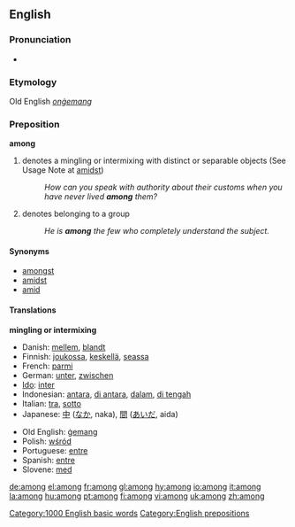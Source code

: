 ==English==

{{rank|seen|better|name|209|among|done|days|something}}

===Pronunciation===
*{{audio|en-us-among.ogg|Audio (US)}}
===Etymology===
Old English ''[[onġemang]]''

===Preposition===
'''among'''
#denotes a mingling or intermixing with distinct or separable objects (See Usage Note at [[amidst]])
#:''How can you speak with authority about their customs when you have never lived '''among''' them?''
#denotes belonging to a group
#:''He is '''among''' the few who completely understand the subject.''

====Synonyms====
*[[amongst]]
*[[amidst]]
*[[amid]]

==== Translations ====
'''mingling or intermixing'''
{{top}}
*Danish: [[mellem]], [[blandt]]
*Finnish: [[joukossa]], [[keskellä]], [[seassa]]
*French: [[parmi]]
*German: [[unter]], [[zwischen]]
*[[Ido]]: [[inter]]
*Indonesian: [[antara]], [[di antara]], [[dalam]], [[di tengah]]
*Italian: [[tra]], [[sotto]]
*Japanese: [[中]] ([[なか]], naka), [[間]] ([[あいだ]], aida)
{{mid}}
*Old English: [[gemang|ġemang]]
*Polish: [[wśród]]
*Portuguese: [[entre]]
*Spanish: [[entre]]
*Slovene: [[med]]
{{bottom}}

[[Category:1000 English basic words]]
[[Category:English prepositions]]

[[de:among]]
[[el:among]]
[[fr:among]]
[[gl:among]]
[[hy:among]]
[[io:among]]
[[it:among]]
[[la:among]]
[[hu:among]]
[[pt:among]]
[[fi:among]]
[[vi:among]]
[[uk:among]]
[[zh:among]]
